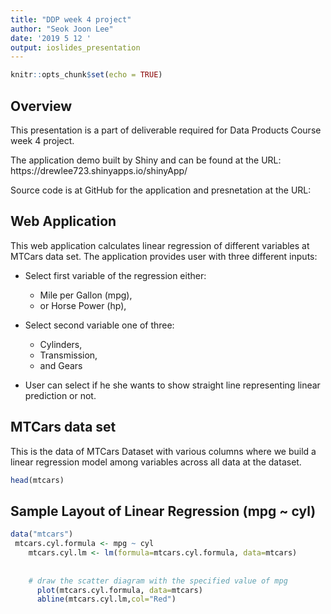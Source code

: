 ```yaml
---
title: "DDP week 4 project"
author: "Seok Joon Lee"
date: '2019 5 12 '
output: ioslides_presentation
---
```


```r
knitr::opts_chunk$set(echo = TRUE)
```

## Overview

This presentation is a part of deliverable required for Data Products Course week 4 project.

The application demo built by Shiny and can be found at the URL:
https://drewlee723.shinyapps.io/shinyApp/

Source code is at GitHub for the application and presnetation at the URL:


## Web Application

This web application calculates linear regression of different variables at MTCars data set. The application provides user with three different inputs:

* Select first variable of the regression either:

    + Mile per Gallon (mpg),
    + or Horse Power (hp),
  
* Select second variable one of three: 

    + Cylinders, 
    + Transmission, 
    + and Gears
  
* User can select if he\ she wants to show straight line representing linear prediction or not.


## MTCars data set

This is the data of MTCars Dataset with various columns where we build a linear regression model among variables across all data at the dataset.

```r
head(mtcars)
```

## Sample Layout of Linear Regression (mpg ~ cyl)

```r

data("mtcars")
 mtcars.cyl.formula <- mpg ~ cyl
    mtcars.cyl.lm <- lm(formula=mtcars.cyl.formula, data=mtcars)
     
    
    # draw the scatter diagram with the specified value of mpg
      plot(mtcars.cyl.formula, data=mtcars)
      abline(mtcars.cyl.lm,col="Red")
```

